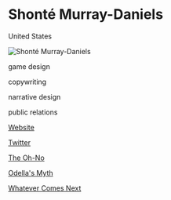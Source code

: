 # Shonté Murray-Daniels

<Location>

United States

</Location>

![Shonté Murray-Daniels](https://images.squarespace-cdn.com/content/v1/5756c45d7c65e442c1afd446/1544419192533-HJJCUN3T5XK5F0WV1Y8G/ke17ZwdGBToddI8pDm48kCKX6yoE06PeehkBQpf-cgF7gQa3H78H3Y0txjaiv_0fDoOvxcdMmMKkDsyUqMSsMWxHk725yiiHCCLfrh8O1z5QPOohDIaIeljMHgDF5CVlOqpeNLcJ80NK65_fV7S1UUC0T0moExjk_wm9wemguuXf06bZ6Fdyff337DHSDNvFa2TWYoExZvBjfEz7VOpF6Q/QK2A0281.jpg)

<Skills>

game design

copywriting

narrative design

public relations

</Skills>

<Personal>

[Website](http://shonte-daniels.com)

[Twitter](https://twitter.com/ShonteWrites)

</Personal>



<Games>

[The Oh-No](https://johnnyxh.itch.io/the-ohno)

[Odella's Myth](https://johnnyxh.itch.io/odellas-myth)

[Whatever Comes Next](https://johnnyxh.itch.io/whatever-comes-next)

</Games>
